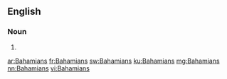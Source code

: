 ==English==

===Noun===
{{head|en|noun plural form}}

# {{plural of|Bahamian|lang=en}}

[[ar:Bahamians]]
[[fr:Bahamians]]
[[sw:Bahamians]]
[[ku:Bahamians]]
[[mg:Bahamians]]
[[nn:Bahamians]]
[[vi:Bahamians]]